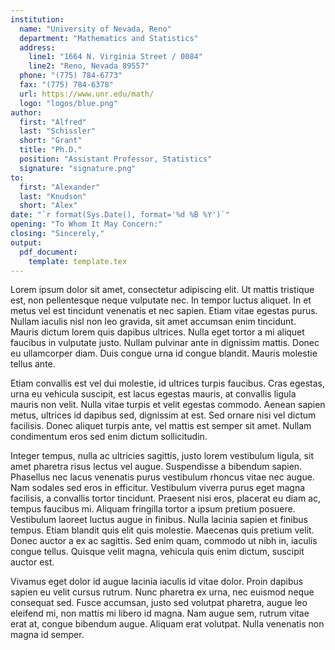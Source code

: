 ```yaml
---
institution:
  name: "University of Nevada, Reno"
  department: "Mathematics and Statistics"
  address:
    line1: "1664 N. Virginia Street / 0084"
    line2: "Reno, Nevada 89557"
  phone: "(775) 784-6773"
  fax: "(775) 784-6378"
  url: https://www.unr.edu/math/
  logo: "logos/blue.png"
author:
  first: "Alfred"
  last: "Schissler"
  short: "Grant"
  title: "Ph.D."
  position: "Assistant Professor, Statistics"
  signature: "signature.png"
to:
  first: "Alexander"
  last: "Knudson"
  short: "Alex"
date: "`r format(Sys.Date(), format='%d %B %Y')`"
opening: "To Whom It May Concern:"
closing: "Sincerely,"
output:
  pdf_document:
    template: template.tex
---
```


Lorem ipsum dolor sit amet, consectetur adipiscing elit. Ut mattis tristique est, non pellentesque neque vulputate nec. In tempor luctus aliquet. In et metus vel est tincidunt venenatis et nec sapien. Etiam vitae egestas purus. Nullam iaculis nisl non leo gravida, sit amet accumsan enim tincidunt. Mauris dictum lorem quis dapibus ultrices. Nulla eget tortor a mi aliquet faucibus in vulputate justo. Nullam pulvinar ante in dignissim mattis. Donec eu ullamcorper diam. Duis congue urna id congue blandit. Mauris molestie tellus ante.

Etiam convallis est vel dui molestie, id ultrices turpis faucibus. Cras egestas, urna eu vehicula suscipit, est lacus egestas mauris, at convallis ligula mauris non velit. Nulla vitae turpis et velit egestas commodo. Aenean sapien metus, ultrices id dapibus sed, dignissim at est. Sed ornare nisi vel dictum facilisis. Donec aliquet turpis ante, vel mattis est semper sit amet. Nullam condimentum eros sed enim dictum sollicitudin.

Integer tempus, nulla ac ultricies sagittis, justo lorem vestibulum ligula, sit amet pharetra risus lectus vel augue. Suspendisse a bibendum sapien. Phasellus nec lacus venenatis purus vestibulum rhoncus vitae nec augue. Nam sodales sed eros in efficitur. Vestibulum viverra purus eget magna facilisis, a convallis tortor tincidunt. Praesent nisi eros, placerat eu diam ac, tempus faucibus mi. Aliquam fringilla tortor a ipsum pretium posuere. Vestibulum laoreet luctus augue in finibus. Nulla lacinia sapien et finibus tempus. Etiam blandit quis elit quis molestie. Maecenas quis pretium velit. Donec auctor a ex ac sagittis. Sed enim quam, commodo ut nibh in, iaculis congue tellus. Quisque velit magna, vehicula quis enim dictum, suscipit auctor est.

Vivamus eget dolor id augue lacinia iaculis id vitae dolor. Proin dapibus sapien eu velit cursus rutrum. Nunc pharetra ex urna, nec euismod neque consequat sed. Fusce accumsan, justo sed volutpat pharetra, augue leo eleifend mi, non mattis mi libero id magna. Nam augue sem, rutrum vitae erat at, congue bibendum augue. Aliquam erat volutpat. Nulla venenatis non magna id semper.

